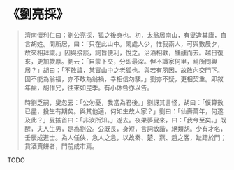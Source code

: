 # 《劉亮採》

> 濟南懷利仁曰：劉公亮採，狐之後身也。初，太翁居南山，有叟造其廬，自言胡姓。問所居，曰：「只在此山中。閑處人少，惟我兩人，可與數晨夕，故來相拜識。」因與接談，詞旨便利，悅之。治酒相歡，醺醺而去。越日復來，更加款厚。劉云：「自蒙下交，分即最深。但不識家何里，焉所問興居？」胡曰：「不敢諱，某實山中之老狐也。與若有夙因，故敢內交門下。固不能為翁福，亦不敢為翁禍，幸相信勿駭。」劉亦不疑，更相契重。即敘年齒，胡作兄，往來如昆季。有小休咎亦以告。
>
> 時劉乏嗣，叟忽云：「公勿憂，我當為君後。」劉訝其言怪，胡曰：「僕算數已盡，投生有期矣。與其他適，何如生故人家？」劉曰：「仙壽萬年，何遂及此？」叟搖首曰：「非汝所知。」遂去。夜果夢叟來，曰：「我今至矣。」既醒，夫人生男，是為劉公。公既長，身短，言詞敏諧，絕類胡。少有才名，壬辰成進士。為人任俠，急人之急，以故秦、楚、燕、趙之客，趾踖於門；貨酒賣餅者，門前成市焉。

TODO
